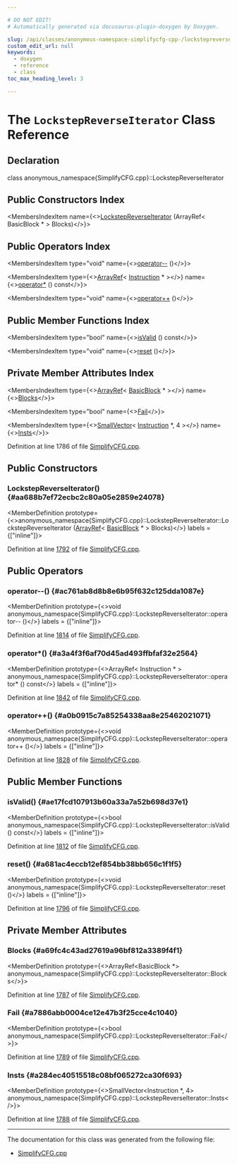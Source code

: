 ```yaml
---

# DO NOT EDIT!
# Automatically generated via docusaurus-plugin-doxygen by Doxygen.

slug: /api/classes/anonymous-namespace-simplifycfg-cpp-/lockstepreverseiterator
custom_edit_url: null
keywords:
  - doxygen
  - reference
  - class
toc_max_heading_level: 3

---
```





# The `LockstepReverseIterator` Class Reference

<DoxygenPage pluginConfig={pluginConfig}>



## Declaration

<CodeBlock>class anonymous_namespace{SimplifyCFG.cpp}::LockstepReverseIterator</CodeBlock>

## Public Constructors Index

<MembersIndex>

<MembersIndexItem
  name={<><a href="#aa688b7ef72ecbc2c80a05e2859e24078">LockstepReverseIterator</a> (ArrayRef&lt; BasicBlock &#42; &gt; Blocks)</>}>
</MembersIndexItem>

</MembersIndex>

## Public Operators Index

<MembersIndex>

<MembersIndexItem
  type="void"
  name={<><a href="#ac761ab8d8b8e6b95f632c125dda1087e">operator--</a> ()</>}>
</MembersIndexItem>

<MembersIndexItem
  type={<><a href="/docs/api/classes/llvm/arrayref">ArrayRef</a>&lt; <a href="/docs/api/classes/llvm/instruction">Instruction</a> &#42; &gt;</>}
  name={<><a href="#a3a4f3f6af70d45ad493ffbfaf32e2564">operator&#42;</a> () const</>}>
</MembersIndexItem>

<MembersIndexItem
  type="void"
  name={<><a href="#a0b0915c7a85254338aa8e25462021071">operator++</a> ()</>}>
</MembersIndexItem>

</MembersIndex>

## Public Member Functions Index

<MembersIndex>

<MembersIndexItem
  type="bool"
  name={<><a href="#ae17fcd107913b60a33a7a52b698d37e1">isValid</a> () const</>}>
</MembersIndexItem>

<MembersIndexItem
  type="void"
  name={<><a href="#a681ac4eccb12ef854bb38bb656c1f1f5">reset</a> ()</>}>
</MembersIndexItem>

</MembersIndex>

## Private Member Attributes Index

<MembersIndex>

<MembersIndexItem
  type={<><a href="/docs/api/classes/llvm/arrayref">ArrayRef</a>&lt; <a href="/docs/api/classes/llvm/basicblock">BasicBlock</a> &#42; &gt;</>}
  name={<><a href="#a69fc4c43ad27619a96bf812a3389f4f1">Blocks</a></>}>
</MembersIndexItem>

<MembersIndexItem
  type="bool"
  name={<><a href="#a7886abb0004ce12e47b3f25cce4c1040">Fail</a></>}>
</MembersIndexItem>

<MembersIndexItem
  type={<><a href="/docs/api/classes/llvm/smallvector">SmallVector</a>&lt; <a href="/docs/api/classes/llvm/instruction">Instruction</a> &#42;, 4 &gt;</>}
  name={<><a href="#a284ec40515518c08bf065272ca30f693">Insts</a></>}>
</MembersIndexItem>

</MembersIndex>


Definition at line 1786 of file <a href="/docs/api/files/lib/lib/transforms/lib/transforms/utils/simplifycfg-cpp">SimplifyCFG.cpp</a>.

<SectionDefinition>

## Public Constructors

### LockstepReverseIterator() {#aa688b7ef72ecbc2c80a05e2859e24078}

<MemberDefinition
  prototype={<>anonymous&#95;namespace&#123;SimplifyCFG.cpp&#125;::LockstepReverseIterator::LockstepReverseIterator (<a href="/docs/api/classes/llvm/arrayref">ArrayRef</a>&lt; <a href="/docs/api/classes/llvm/basicblock">BasicBlock</a> &#42; &gt; Blocks)</>}
  labels = {["inline"]}>

Definition at line <a href="/docs/api/files/lib/lib/transforms/lib/transforms/utils/simplifycfg-cpp/#l01792">1792</a> of file <a href="/docs/api/files/lib/lib/transforms/lib/transforms/utils/simplifycfg-cpp">SimplifyCFG.cpp</a>.
</MemberDefinition>

</SectionDefinition>

<SectionDefinition>

## Public Operators

### operator--() {#ac761ab8d8b8e6b95f632c125dda1087e}

<MemberDefinition
  prototype={<>void anonymous&#95;namespace&#123;SimplifyCFG.cpp&#125;::LockstepReverseIterator::operator-- ()</>}
  labels = {["inline"]}>

Definition at line <a href="/docs/api/files/lib/lib/transforms/lib/transforms/utils/simplifycfg-cpp/#l01814">1814</a> of file <a href="/docs/api/files/lib/lib/transforms/lib/transforms/utils/simplifycfg-cpp">SimplifyCFG.cpp</a>.
</MemberDefinition>

### operator&#42;() {#a3a4f3f6af70d45ad493ffbfaf32e2564}

<MemberDefinition
  prototype={<>ArrayRef&lt; Instruction &#42; &gt; anonymous&#95;namespace&#123;SimplifyCFG.cpp&#125;::LockstepReverseIterator::operator&#42; () const</>}
  labels = {["inline"]}>

Definition at line <a href="/docs/api/files/lib/lib/transforms/lib/transforms/utils/simplifycfg-cpp/#l01842">1842</a> of file <a href="/docs/api/files/lib/lib/transforms/lib/transforms/utils/simplifycfg-cpp">SimplifyCFG.cpp</a>.
</MemberDefinition>

### operator++() {#a0b0915c7a85254338aa8e25462021071}

<MemberDefinition
  prototype={<>void anonymous&#95;namespace&#123;SimplifyCFG.cpp&#125;::LockstepReverseIterator::operator++ ()</>}
  labels = {["inline"]}>

Definition at line <a href="/docs/api/files/lib/lib/transforms/lib/transforms/utils/simplifycfg-cpp/#l01828">1828</a> of file <a href="/docs/api/files/lib/lib/transforms/lib/transforms/utils/simplifycfg-cpp">SimplifyCFG.cpp</a>.
</MemberDefinition>

</SectionDefinition>

<SectionDefinition>

## Public Member Functions

### isValid() {#ae17fcd107913b60a33a7a52b698d37e1}

<MemberDefinition
  prototype={<>bool anonymous&#95;namespace&#123;SimplifyCFG.cpp&#125;::LockstepReverseIterator::isValid () const</>}
  labels = {["inline"]}>

Definition at line <a href="/docs/api/files/lib/lib/transforms/lib/transforms/utils/simplifycfg-cpp/#l01812">1812</a> of file <a href="/docs/api/files/lib/lib/transforms/lib/transforms/utils/simplifycfg-cpp">SimplifyCFG.cpp</a>.
</MemberDefinition>

### reset() {#a681ac4eccb12ef854bb38bb656c1f1f5}

<MemberDefinition
  prototype={<>void anonymous&#95;namespace&#123;SimplifyCFG.cpp&#125;::LockstepReverseIterator::reset ()</>}
  labels = {["inline"]}>

Definition at line <a href="/docs/api/files/lib/lib/transforms/lib/transforms/utils/simplifycfg-cpp/#l01796">1796</a> of file <a href="/docs/api/files/lib/lib/transforms/lib/transforms/utils/simplifycfg-cpp">SimplifyCFG.cpp</a>.
</MemberDefinition>

</SectionDefinition>

<SectionDefinition>

## Private Member Attributes

### Blocks {#a69fc4c43ad27619a96bf812a3389f4f1}

<MemberDefinition
  prototype={<>ArrayRef&lt;BasicBlock &#42;&gt; anonymous&#95;namespace&#123;SimplifyCFG.cpp&#125;::LockstepReverseIterator::Blocks</>}>

Definition at line <a href="/docs/api/files/lib/lib/transforms/lib/transforms/utils/simplifycfg-cpp/#l01787">1787</a> of file <a href="/docs/api/files/lib/lib/transforms/lib/transforms/utils/simplifycfg-cpp">SimplifyCFG.cpp</a>.
</MemberDefinition>

### Fail {#a7886abb0004ce12e47b3f25cce4c1040}

<MemberDefinition
  prototype={<>bool anonymous&#95;namespace&#123;SimplifyCFG.cpp&#125;::LockstepReverseIterator::Fail</>}>

Definition at line <a href="/docs/api/files/lib/lib/transforms/lib/transforms/utils/simplifycfg-cpp/#l01789">1789</a> of file <a href="/docs/api/files/lib/lib/transforms/lib/transforms/utils/simplifycfg-cpp">SimplifyCFG.cpp</a>.
</MemberDefinition>

### Insts {#a284ec40515518c08bf065272ca30f693}

<MemberDefinition
  prototype={<>SmallVector&lt;Instruction &#42;, 4&gt; anonymous&#95;namespace&#123;SimplifyCFG.cpp&#125;::LockstepReverseIterator::Insts</>}>

Definition at line <a href="/docs/api/files/lib/lib/transforms/lib/transforms/utils/simplifycfg-cpp/#l01788">1788</a> of file <a href="/docs/api/files/lib/lib/transforms/lib/transforms/utils/simplifycfg-cpp">SimplifyCFG.cpp</a>.
</MemberDefinition>

</SectionDefinition>

<hr/>

The documentation for this class was generated from the following file:

<ul>
<li><a href="/docs/api/files/lib/lib/transforms/lib/transforms/utils/simplifycfg-cpp">SimplifyCFG.cpp</a></li>
</ul>

</DoxygenPage>
